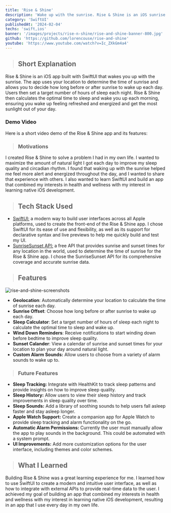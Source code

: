 ```yaml
---
title: 'Rise & Shine'
description: 'Wake up with the sunrise. Rise & Shine is an iOS sunrise alarm clock app built with SwiftUI.'
category: 'SwiftUI'
publishedAt: '2024-02-04'
techs: 'swift,ios'
banner: '/images/projects/rise-n-shine/rise-and-shine-banner-800.jpg'
github: 'https://github.com/lorencouse/rise-and-shine'
youtube: 'https://www.youtube.com/watch?v=Ic_ZXkGm4a4'
---
```


> ## Short Explanation

Rise & Shine is an iOS app built with SwiftUI that wakes you up with the sunrise. The app uses your location to determine the time of sunrise and allows you to decide how long before or after sunrise to wake up each day. Users then set a target number of hours of sleep each night. Rise & Shine then calculates the optimal time to sleep and wake you up each morning, ensuring you wake up feeling refreshed and energized and get the most sunlight out of your day.

### Demo Video

Here is a short video demo of the Rise & Shine app and its features:

<LiteYouTubeEmbed
  id='Ic_ZXkGm4a4'
  poster='maxresdefault'
  title='Rise and Shine Demo Video'
  noCookie={true}
/>

> ### Motivations

I created Rise & Shine to solve a problem I had in my own life. I wanted to maximize the amount of natural light I got each day to improve my sleep quality and circadian rhythm. I found that waking up with the sunrise helped me feel more alert and energized throughout the day, and I wanted to share that experience with others. I also wanted to learn SwiftUI and build an app that combined my interests in health and wellness with my interest in learning native iOS development.

> ## Tech Stack Used

<div className='not-prose mt-2'>
  <TechIcons techs={['swift', 'ios']} />
</div>

- [SwiftUI:](https://developer.apple.com/xcode/swiftui/) a modern way to build user interfaces across all Apple platforms, used to create the front-end of the Rise & Shine app. I chose SwiftUI for its ease of use and flexibility, as well as its support for declarative syntax and live previews to help me quickly build and test my UI.
- [SunriseSunset API:](https://sunrisesunset.io/api/) a free API that provides sunrise and sunset times for any location in the world, used to determine the time of sunrise for the Rise & Shine app. I chose the SunriseSunset API for its comprehensive coverage and accurate sunrise data.

> ## Features

<Image
  src='/images/projects/rise-n-shine/rise-and-shine-banner.jpg'
  alt='rise-and-shine-screenshots'
  width={1280}
  height={720}
/>

- **Geolocation**: Automatically determine your location to calculate the time of sunrise each day.
- **Sunrise Offset**: Choose how long before or after sunrise to wake up each day.
- **Sleep Calculator**: Set a target number of hours of sleep each night to calculate the optimal time to sleep and wake up.
- **Wind Down Reminders**: Receive notifications to start winding down before bedtime to improve sleep quality.
- **Sunset Calander**: View a calendar of sunrise and sunset times for your location to plan your day around natural light.
- **Custom Alarm Sounds:** Allow users to choose from a variety of alarm sounds to wake up to.

> ### Future Features

- **Sleep Tracking:** Integrate with HealthKit to track sleep patterns and provide insights on how to improve sleep quality.
- **Sleep History:** Allow users to view their sleep history and track improvements in sleep quality over time.
- **Sleep Sounds:** Add a library of soothing sounds to help users fall asleep faster and stay asleep longer.
- **Apple Watch Support:** Create a companion app for Apple Watch to provide sleep tracking and alarm functionality on the go.
- **Automatic Alarm Permissions:** Currently the user must manually allow the app to play sounds in the background. This could be automated with a system prompt.
- **UI Improvements:** Add more customization options for the user interface, including themes and color schemes.

> ## What I Learned

Building Rise & Shine was a great learning experience for me. I learned how to use SwiftUI to create a modern and intuitive user interface, as well as how to integrate with external APIs to provide real-time data to the user. I achieved my goal of building an app that combined my interests in health and wellness with my interest in learning native iOS development, resulting in an app that I use every day in my own life.

